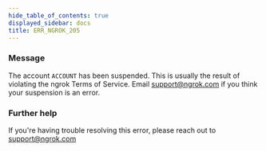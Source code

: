 ```yaml
---
hide_table_of_contents: true
displayed_sidebar: docs
title: ERR_NGROK_205
---
```


### Message

The account `ACCOUNT` has been suspended. This is usually the result of violating the ngrok Terms of Service. Email support@ngrok.com if you think your suspension is an error.

<ErrorDetails />

### Further help

If you're having trouble resolving this error, please reach out to [support@ngrok.com](mailto:support@ngrok.com?subject=Help%20with%20ERR_NGROK_205)
